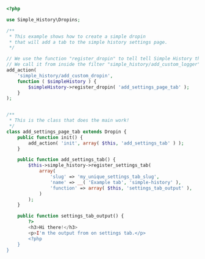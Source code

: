 ```php
<?php

use Simple_History\Dropins;

/**
 * This example shows how to create a simple dropin
 * that will add a tab to the simple history settings page.
 */

// We use the function "register_dropin" to tell tell Simple History that our custom logger exists.
// We call it from inside the filter "simple_history/add_custom_logger".
add_action(
	'simple_history/add_custom_dropin',
	function ( $simpleHistory ) {
		$simpleHistory->register_dropin( 'add_settings_page_tab' );
	}
);


/**
 * This is the class that does the main work!
 */
class add_settings_page_tab extends Dropin {
	public function init() {
		add_action( 'init', array( $this, 'add_settings_tab' ) );
	}

	public function add_settings_tab() {
		$this->simple_history->register_settings_tab(
			array(
				'slug' => 'my_unique_settings_tab_slug',
				'name' => __( 'Example tab', 'simple-history' ),
				'function' => array( $this, 'settings_tab_output' ),
			)
		);
	}

	public function settings_tab_output() {
		?>
		<h3>Hi there!</h3>
		<p>I'm the output from on settings tab.</p>
		<?php
	}
}
```

